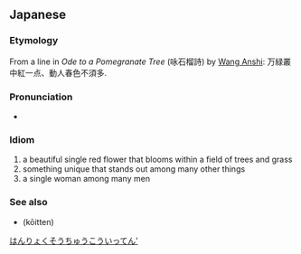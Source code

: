 ==Japanese==
{{ja-kanjitab|ばん|りょく|そう|ちゅう|こう|いち|てん|k6=いっ|yomi=o}}

===Etymology===
From a line in ''Ode to a Pomegranate Tree'' (咏石榴詩) by [[w:Wang Anshi|Wang Anshi]]: 万緑叢中紅一点、動人春色不須多.

===Pronunciation===
* {{IPA|/banryoku soːchuːkoː itteɴ/|lang=ja}}

===Idiom===
{{ja-pos|ばんりょくそうちゅう こういってん|idiom}}

# a beautiful single red flower that blooms within a field of trees and grass
# something unique that stands out among many other things
# a single woman among many men

===See also===
* {{l|ja|紅一点}} (kōitten)

[[Category:Japanese idioms|はんりょくそうちゅうこういってん']]
